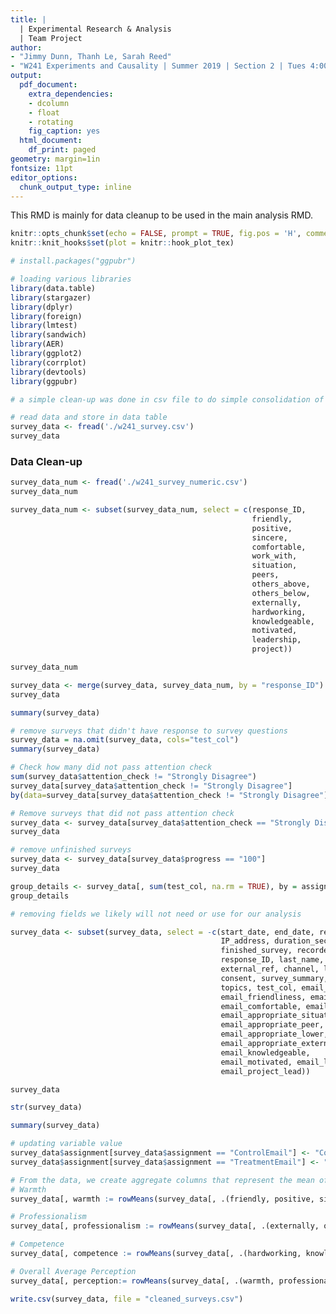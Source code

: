 ```yaml
---
title: |  
  | Experimental Research & Analysis
  | Team Project
author: 
- "Jimmy Dunn, Thanh Le, Sarah Reed"
- "W241 Experiments and Causality | Summer 2019 | Section 2 | Tues 4:00 PM"
output:
  pdf_document:
    extra_dependencies:
    - dcolumn
    - float
    - rotating
    fig_caption: yes
  html_document:
    df_print: paged
geometry: margin=1in
fontsize: 11pt
editor_options: 
  chunk_output_type: inline
---
```


This RMD is mainly for data cleanup to be used in the main analysis RMD.

```r
knitr::opts_chunk$set(echo = FALSE, prompt = TRUE, fig.pos = 'H', comment=NA, results = "hide")
knitr::knit_hooks$set(plot = knitr::hook_plot_tex)
```

```r
# install.packages("ggpubr")
```

```r
# loading various libraries
library(data.table)
library(stargazer)
library(dplyr)
library(foreign)
library(lmtest)
library(sandwich)
library(AER)
library(ggplot2)
library(corrplot)
library(devtools)
library(ggpubr)
```

```r
# a simple clean-up was done in csv file to do simple consolidation of data, the remaining data analysis type clean-up will be done here

# read data and store in data table
survey_data <- fread('./w241_survey.csv')
survey_data
```

### Data Clean-up

```r
survey_data_num <- fread('./w241_survey_numeric.csv')
survey_data_num
```

```r
survey_data_num <- subset(survey_data_num, select = c(response_ID, 
                                                      friendly,
                                                      positive, 
                                                      sincere, 
                                                      comfortable,
                                                      work_with,
                                                      situation,
                                                      peers,
                                                      others_above,
                                                      others_below,
                                                      externally,
                                                      hardworking,
                                                      knowledgeable, 
                                                      motivated,
                                                      leadership,
                                                      project))

survey_data_num
```

```r
survey_data <- merge(survey_data, survey_data_num, by = "response_ID")
survey_data
```

```r
summary(survey_data)
```

```r
# remove surveys that didn't have response to survey questions
survey_data = na.omit(survey_data, cols="test_col")
summary(survey_data)
```

```r
# Check how many did not pass attention check
sum(survey_data$attention_check != "Strongly Disagree")
survey_data[survey_data$attention_check != "Strongly Disagree"]
by(data=survey_data[survey_data$attention_check != "Strongly Disagree"], INDICES=survey_data[survey_data$attention_check != "Strongly Disagree"]$assignment, FUN=count)

# Remove surveys that did not pass attention check
survey_data <- survey_data[survey_data$attention_check == "Strongly Disagree"]
survey_data
```

```r
# remove unfinished surveys
survey_data <- survey_data[survey_data$progress == "100"]
survey_data
```

```r
group_details <- survey_data[, sum(test_col, na.rm = TRUE), by = assignment]
group_details
```

```r
# removing fields we likely will not need or use for our analysis

survey_data <- subset(survey_data, select = -c(start_date, end_date, response_type, progress,
                                               IP_address, duration_sec, 
                                               finished_survey, recorded_date, 
                                               response_ID, last_name, first_name, email, 
                                               external_ref, channel, language, 
                                               consent, survey_summary, raffle, 
                                               topics, test_col, email_pos_attitude, 
                                               email_friendliness, email_sincere, 
                                               email_comfortable, email_good_colleague,
                                               email_appropriate_situation, 
                                               email_appropriate_peer, email_appropriate_mgmt,
                                               email_appropriate_lower, 
                                               email_appropriate_external, email_hardworking,
                                               email_knowledgeable, 
                                               email_motivated, email_leadership, 
                                               email_project_lead))

survey_data
```

```r
str(survey_data)
```

```r
summary(survey_data)
```
```r
# updating variable value
survey_data$assignment[survey_data$assignment == "ControlEmail"] <- "Control"
survey_data$assignment[survey_data$assignment == "TreatmentEmail"] <- "Treatment"

# From the data, we create aggregate columns that represent the mean of question groups grouped by dimension
# Warmth
survey_data[, warmth := rowMeans(survey_data[, .(friendly, positive, sincere, comfortable, work_with)])]

# Professionalism
survey_data[, professionalism := rowMeans(survey_data[, .(externally, others_above, others_below, peers, situation)])]

# Competence
survey_data[, competence := rowMeans(survey_data[, .(hardworking, knowledgeable, leadership, motivated, project)])]

# Overall Average Perception
survey_data[, perception:= rowMeans(survey_data[, .(warmth, professionalism, competence)])]
```

```r
write.csv(survey_data, file = "cleaned_surveys.csv")
```

